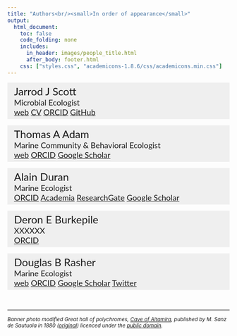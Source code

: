 ```yaml
---
title: "Authors<br/><small>In order of appearance</small>"
output:
  html_document:
    toc: false
    code_folding: none
    includes:
      in_header: images/people_title.html
      after_body: footer.html
    css: ["styles.css", "academicons-1.8.6/css/academicons.min.css"]
---
```


<p id = "opennote" style="background-color:#EFEFEF;font-family:'Lato';padding:5px 5px 5px 15px">
<font size = 5.7em>Jarrod J Scott</font><br/>
<font size = 4.7em> Microbial Ecologist<br/>
<i class="fa fa-fw fa-globe"></i>[web](https://istmobiome.rbind.io/)
<i class="ai ai-cv ai-big"></i>[CV](https://istmobiome.github.io/jarrod/jarrod-cv.html)
<i class="ai fa-fw ai-orcid-square ai-big"> </i>[ORCID](https://orcid.org/0000-0001-9863-1318)
<i class="fa fa-fw fa-github"> </i>[GitHub](https://github.com/jarrodscott)
</font>
</font>
</p>

<p id = "opennote" style="background-color:#EFEFEF;font-family:'Lato';padding:5px 5px 5px 15px">
<font size = 5.7em>Thomas A Adam </font><br/>
<font size = 4.7em>Marine Community & Behavioral Ecologist<br/>
<i class="fa fa-fw fa-globe"></i>[web](http://msi.ucsb.edu/people/research-scientists/thomas-adam)
<i class="ai fa-fw ai-orcid-square ai-big"> </i>[ORCID](https://orcid.org/0000-0001-6146-0260)
<i class="ai fa-fw ai-google-scholar-square ai-big"> </i>[Google Scholar](https://scholar.google.com/citations?hl=en&user=D9trGPkAAAAJ)
</font>
</font>
</p>

<p id = "opennote" style="background-color:#EFEFEF;font-family:'Lato';padding:5px 5px 5px 15px">
<font size = 5.7em>Alain Duran </font><br/>
<font size = 4.7em>Marine Ecologist<br/>
<i class="ai fa-fw ai-orcid-square ai-big"> </i>[ORCID](https://orcid.org/0000-0002-7847-6426)
<i class="ai fa-fw ai-academia-square ai-big"> </i>[Academia](http://fiu.academia.edu/ADuran/CurriculumVitae)
<i class="ai fa-fw ai-google-scholar-square ai-big"> </i>[ResearchGate](https://www.researchgate.net/profile/Alain_Duran)
<i class="ai fa-fw ai-researchgate-square ai-big"> </i>[Google Scholar](https://scholar.google.com/citations?user=0JhuhC8AAAAJ&hl=en)
</font>
</font>
</p>


<p id = "opennote" style="background-color:#EFEFEF;font-family:'Lato';padding:5px 5px 5px 15px">
<font size = 5.7em>Deron E Burkepile</font><br/>
<font size = 4.7em>XXXXXX<br/>
<i class="ai fa-fw ai-orcid-square ai-big"> </i>[ORCID](https://orcid.org/0000-0002-0427-0484)
</font>
</font>
</p>

<p id = "opennote" style="background-color:#EFEFEF;font-family:'Lato';padding:5px 5px 5px 15px">
<font size = 5.7em>Douglas B Rasher</font><br/>
<font size = 4.7em>Marine Ecologist<br/>
<i class="fa fa-fw fa-globe"></i>[web](https://www.bigelow.org/about/people/drasher.html)
<i class="ai fa-fw ai-orcid-square ai-big"> </i>[ORCID](https://orcid.org/0000-0002-0212-8070)
<i class="ai fa-fw ai-google-scholar-square ai-big"> </i>[Google Scholar](https://scholar.google.com/citations?user=pPlPMPcAAAAJ&hl=en&oi=ao)
<i class="fab fa-twitter"></i>[Twitter](https://twitter.com/DouglasRasher)
</font>
</font>
</p>
<br/>

<hr/>
<p><small>
<em>Banner photo modified Great hall of polychromes, [Cave of Altamira](https://en.wikipedia.org/wiki/Cave_of_Altamira), published by M. Sanz de Sautuola in 1880 ([original](https://commons.wikimedia.org/wiki/File:Altamira-1880.jpg)) licenced under the [public domain](https://en.wikipedia.org/wiki/Public_domain).</em>
</small></p>
